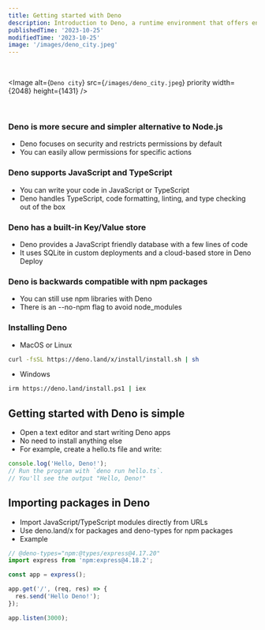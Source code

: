 ```yaml
---
title: Getting started with Deno
description: Introduction to Deno, a runtime environment that offers enhanced security and simplicity compared to Node.js.
publishedTime: '2023-10-25'
modifiedTime: '2023-10-25'
image: '/images/deno_city.jpeg'
---
```


<br />

<Image
  alt={`Deno city`}
  src={`/images/deno_city.jpeg`}
  priority
  width={2048}
  height={1431}
/>

<br />

### Deno is more secure and simpler alternative to Node.js

- Deno focuses on security and restricts permissions by default
- You can easily allow permissions for specific actions

### Deno supports JavaScript and TypeScript

- You can write your code in JavaScript or TypeScript
- Deno handles TypeScript, code formatting, linting, and type checking out of the box

### Deno has a built-in Key/Value store

- Deno provides a JavaScript friendly database with a few lines of code
- It uses SQLite in custom deployments and a cloud-based store in Deno Deploy

### Deno is backwards compatible with npm packages

- You can still use npm libraries with Deno
- There is an --no-npm flag to avoid node_modules

### Installing Deno

- MacOS or Linux

```bash
curl -fsSL https://deno.land/x/install/install.sh | sh
```

- Windows

```bash
irm https://deno.land/install.ps1 | iex
```

## Getting started with Deno is simple

- Open a text editor and start writing Deno apps
- No need to install anything else
- For example, create a hello.ts file and write:

```javascript
console.log('Hello, Deno!');
// Run the program with `deno run hello.ts`.
// You'll see the output "Hello, Deno!"
```

## Importing packages in Deno

- Import JavaScript/TypeScript modules directly from URLs
- Use deno.land/x for packages and deno-types for npm packages
- Example

```javascript
// @deno-types="npm:@types/express@4.17.20"
import express from 'npm:express@4.18.2';

const app = express();

app.get('/', (req, res) => {
  res.send('Hello Deno!');
});

app.listen(3000);
```
